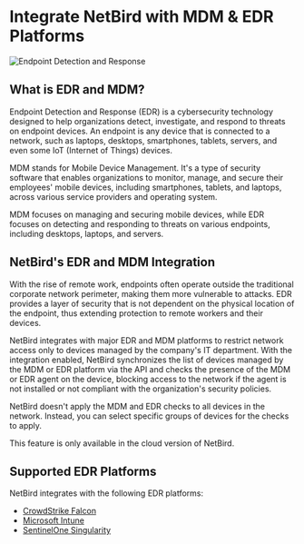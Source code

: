 # Integrate NetBird with MDM & EDR Platforms

![Endpoint Detection and Response](/docs-static/img/how-to-guides/endpoint-detection-and-response/edr-integrations.png)

## What is EDR and MDM?
Endpoint Detection and Response (EDR) is a cybersecurity technology designed to help organizations detect, investigate,
and respond to threats on endpoint devices. An endpoint is any device that is connected to a network, such as laptops,
desktops, smartphones, tablets, servers, and even some IoT (Internet of Things) devices.

MDM stands for Mobile Device Management. It's a type of security software that
enables organizations to monitor, manage, and secure their employees' mobile devices, including smartphones, tablets, and laptops,
across various service providers and operating system.

MDM focuses on managing and securing mobile devices, while EDR focuses on detecting and responding to threats on various
endpoints, including desktops, laptops, and servers.

## NetBird's EDR and MDM Integration
With the rise of remote work, endpoints often operate outside the traditional corporate network perimeter,
making them more vulnerable to attacks. EDR provides a layer of security that is not dependent on the physical location
of the endpoint, thus extending protection to remote workers and their devices.

NetBird integrates with major EDR and MDM platforms to restrict network access only to devices managed by the company's IT department.
With the integration enabled, NetBird synchronizes the list of devices managed by the MDM or EDR platform via the API and
checks the presence of the MDM or EDR agent on the device, blocking access to the network if the agent is not installed or
not compliant with the organization's security policies.

NetBird doesn't apply the MDM and EDR checks to all devices in the network. Instead, you can select specific groups of devices for
the checks to apply.

<Note>
     This feature is only available in the cloud version of NetBird.
</Note>

## Supported EDR Platforms

NetBird integrates with the following EDR platforms:

* [CrowdStrike Falcon](/how-to/crowdstrike-edr)
* [Microsoft Intune](/how-to/intune-mdm)
* [SentinelOne Singularity](/how-to/sentinelone-edr)
